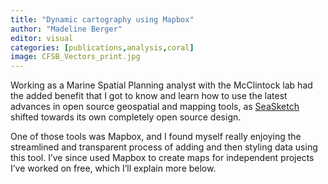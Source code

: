 ```yaml
---
title: "Dynamic cartography using Mapbox"
author: "Madeline Berger"
editor: visual
categories: [publications,analysis,coral]
image: CFSB_Vectors_print.jpg
---
```


Working as a Marine Spatial Planning analyst with the McClintock lab had the added benefit that I got to know and learn how to use the latest advances in open source geospatial and mapping tools, as [SeaSketch](https://www.seasketch.org/) shifted towards its own completely open source design.

One of those tools was Mapbox, and I found myself really enjoying the streamlined and transparent process of adding and then styling data using this tool. I've since used Mapbox to create maps for independent projects I've worked on free, which I'll explain more below.
